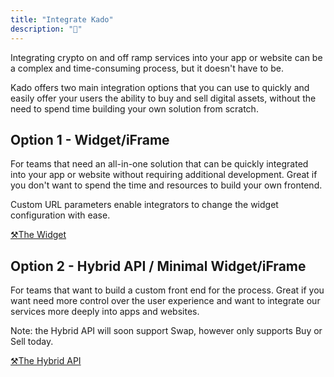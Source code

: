 ```yaml
---
title: "Integrate Kado"
description: "🧰"
---
```


Integrating crypto on and off ramp services into your app or website can be a complex and time-consuming process, but it doesn't have to be.

Kado offers two main integration options that you can use to quickly and easily offer your users the ability to buy and sell digital assets, without the need to spend time building your own solution from scratch.

## Option 1 - Widget/iFrame

For teams that need an all-in-one solution that can be quickly integrated into your app or website without requiring additional development. Great if you don't want to spend the time and resources to build your own frontend. 

Custom URL parameters enable integrators to change the widget configuration with ease.

[⚒The Widget](/integrations/integrate-kado/the-widget)

## Option 2 - Hybrid API / Minimal Widget/iFrame

For teams that want to build a custom front end for the process. Great if you want need more control over the user experience and want to integrate our services more deeply into apps and websites.

Note: the Hybrid API will soon support Swap, however only supports Buy or Sell today.

[⚒The Hybrid API](/integrations/integrate-kado/the-hybrid-api)